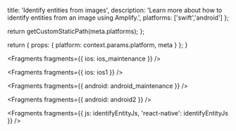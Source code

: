                   
  title: 'Identify entities from images',
  description: 'Learn more about how to identify entities from an image using Amplify.',
  platforms: ['swift','android']
};

  return getCustomStaticPath(meta.platforms);
};

  return {
    props: {
      platform: context.params.platform,
      meta
    }
  };
}
          



<Fragments fragments={{ ios: ios_maintenance }} />


<Fragments fragments={{ ios: ios1 }} />


<Fragments fragments={{ android: android_maintenance }} />


<Fragments fragments={{ android: android2 }} />


<Fragments
  fragments={{
    js: identifyEntityJs,
    'react-native': identifyEntityJs
  }}
/>
